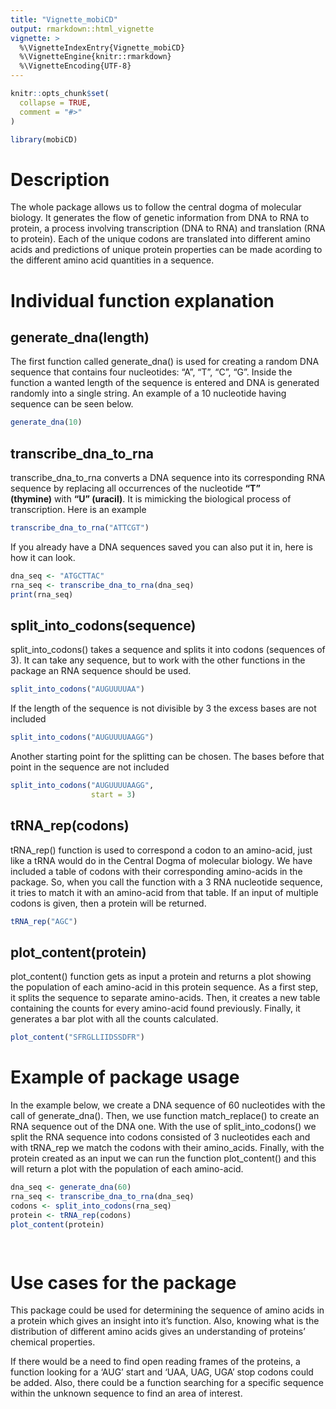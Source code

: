 ```yaml
---
title: "Vignette_mobiCD"
output: rmarkdown::html_vignette
vignette: >
  %\VignetteIndexEntry{Vignette_mobiCD}
  %\VignetteEngine{knitr::rmarkdown}
  %\VignetteEncoding{UTF-8}
---
```


```r
knitr::opts_chunk$set(
  collapse = TRUE,
  comment = "#>"
)
```

```r
library(mobiCD)
```

# Description

The whole package allows us to follow the central dogma of molecular biology. It generates the flow of genetic information from DNA to RNA to protein, a process involving transcription (DNA to RNA) and translation (RNA to protein). Each of the unique codons are translated into different amino acids and predictions of unique protein properties can be made acording to the different amino acid quantities in a sequence.

# Individual function explanation

## generate_dna(length)

The first function called generate_dna() is used for creating a random DNA sequence that contains four nucleotides: "A", "T", "C", "G". Inside the function a wanted length of the sequence is entered and DNA is generated randomly into a single string. An example of a 10 nucleotide having sequence can be seen below.

```r
generate_dna(10)
```

## transcribe_dna_to_rna

transcribe_dna_to_rna converts a DNA sequence into its corresponding RNA sequence by replacing all occurrences of the nucleotide **"T" (thymine)** with **"U" (uracil)**. It is mimicking the biological process of transcription. Here is an example

```r
transcribe_dna_to_rna("ATTCGT")
```

If you already have a DNA sequences saved you can also put it in, here is how it can look.

```r
dna_seq <- "ATGCTTAC"
rna_seq <- transcribe_dna_to_rna(dna_seq)
print(rna_seq)
```

## split_into_codons(sequence)

split_into_codons() takes a sequence and splits it into codons (sequences of 3). It can take any sequence, but to work with the other functions in the package an RNA sequence should be used.

```r
split_into_codons("AUGUUUUAA")
```

If the length of the sequence is not divisible by 3 the excess bases are not included

```r
split_into_codons("AUGUUUUAAGG")
```

Another starting point for the splitting can be chosen. The bases before that point in the sequence are not included

```r
split_into_codons("AUGUUUUAAGG",
                  start = 3)
```

## tRNA_rep(codons)

tRNA_rep() function is used to correspond a codon to an amino-acid, just like a tRNA would do in the Central Dogma of molecular biology. We have included a table of codons with their corresponding amino-acids in the package. So, when you call the function with a 3 RNA nucleotide sequence, it tries to match it with an amino-acid from that table. If an input of multiple codons is given, then a protein will be returned.

```r
tRNA_rep("AGC")
```

## plot_content(protein)

plot_content() function gets as input a protein and returns a plot showing the population of each amino-acid in this protein sequence. As a first step, it splits the sequence to separate amino-acids. Then, it creates a new table containing the counts for every amino-acid found previously. Finally, it generates a bar plot with all the counts calculated.

```r
plot_content("SFRGLLIIDSSDFR")
```

# Example of package usage

In the example below, we create a DNA sequence of 60 nucleotides with the call of generate_dna(). Then, we use function match_replace() to create an RNA sequence out of the DNA one. With the use of split_into_codons() we split the RNA sequence into codons consisted of 3 nucleotides each and with tRNA_rep we match the codons with their amino_acids. Finally, with the protein created as an input we can run the function plot_content() and this will return a plot with the population of each amino-acid.

```r
dna_seq <- generate_dna(60) 
rna_seq <- transcribe_dna_to_rna(dna_seq)
codons <- split_into_codons(rna_seq)
protein <- tRNA_rep(codons)
plot_content(protein)

  
```

# Use cases for the package

This package could be used for determining the sequence of amino acids in a protein which gives an insight into it's function. Also, knowing what is the distribution of different amino acids gives an understanding of proteins' chemical properties.

If there would be a need to find open reading frames of the proteins, a function looking for a 'AUG' start and 'UAA, UAG, UGA' stop codons could be added. Also, there could be a function searching for a specific sequence within the unknown sequence to find an area of interest.
